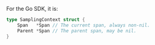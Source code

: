 For the Go SDK, it is:

```go
type SamplingContext struct {
	Span   *Span // The current span, always non-nil.
	Parent *Span // The parent span, may be nil.
}
```
